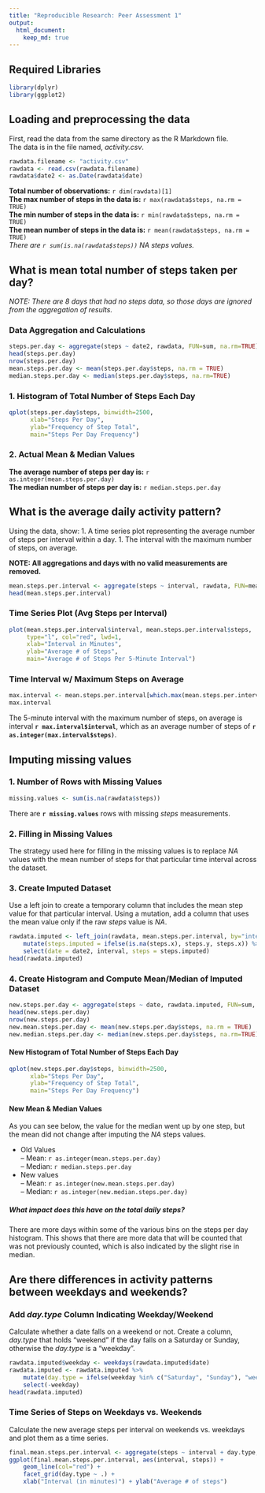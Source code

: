 ```yaml
---
title: "Reproducible Research: Peer Assessment 1"
output: 
  html_document:
    keep_md: true
---
```


## Required Libraries
```r
library(dplyr)
library(ggplot2)
```

## Loading and preprocessing the data
First, read the data from the same directory as the R Markdown file.  
The data is in the file named, *activity.csv*.

```r
rawdata.filename <- "activity.csv"
rawdata <- read.csv(rawdata.filename)
rawdata$date2 <- as.Date(rawdata$date)
```
**Total number of observations:** `r dim(rawdata)[1]`  
**The max number of steps in the data is:** `r max(rawdata$steps, na.rm = TRUE)`  
**The min number of steps in the data is:** `r min(rawdata$steps, na.rm = TRUE)`  
**The mean number of steps in the data is:** `r mean(rawdata$steps, na.rm = TRUE)`  
*There are `r sum(is.na(rawdata$steps))` NA steps values.*


## What is mean total number of steps taken per day?

*NOTE: There are 8 days that had no steps data, so those days are ignored from the aggregation of results.*  

### Data Aggregation and Calculations
```r
steps.per.day <- aggregate(steps ~ date2, rawdata, FUN=sum, na.rm=TRUE)
head(steps.per.day)
nrow(steps.per.day)
mean.steps.per.day <- mean(steps.per.day$steps, na.rm = TRUE)
median.steps.per.day <- median(steps.per.day$steps, na.rm=TRUE)
```

### 1. Histogram of Total Number of Steps Each Day
```r
qplot(steps.per.day$steps, binwidth=2500,
      xlab="Steps Per Day",
      ylab="Frequency of Step Total",
      main="Steps Per Day Frequency")
```

### 2. Actual Mean & Median Values
**The average number of steps per day is:** `r as.integer(mean.steps.per.day)`  
**The median number of steps per day is:** `r median.steps.per.day`  

## What is the average daily activity pattern?
Using the data, show:
1. A time series plot representing the average number of steps per interval within a day.
1. The interval with the maximum number of steps, on average.

**NOTE: All aggregations and days with no valid measurements are removed.**

```r
mean.steps.per.interval <- aggregate(steps ~ interval, rawdata, FUN=mean, na.rm=TRUE)
head(mean.steps.per.interval)
```

### Time Series Plot (Avg Steps per Interval)

```r
plot(mean.steps.per.interval$interval, mean.steps.per.interval$steps,
     type="l", col="red", lwd=1,
     xlab="Interval in Minutes",
     ylab="Average # of Steps",
     main="Average # of Steps Per 5-Minute Interval")
```

### Time Interval w/ Maximum Steps on Average
```r
max.interval <- mean.steps.per.interval[which.max(mean.steps.per.interval$steps),]
max.interval
```
The 5-minute interval with the maximum number of steps, on average is interval **`r max.interval$interval`**,
which as an average number of steps of **`r as.integer(max.interval$steps)`**.

## Imputing missing values

### 1. Number of Rows with Missing Values

```r
missing.values <- sum(is.na(rawdata$steps))
```
There are **`r missing.values`** rows with missing *steps* measurements.

### 2. Filling in Missing Values
The strategy used here for filling in the missing values is to replace *NA* values with the mean number of steps for that particular time interval across the dataset.

### 3. Create Imputed Dataset
Use a left join to create a temporary column that includes the mean step value for that particular interval.  Using a mutation, add a column that uses the mean value only if the raw *steps* value is *NA*.

```r
rawdata.imputed <- left_join(rawdata, mean.steps.per.interval, by="interval") %>%
    mutate(steps.imputed = ifelse(is.na(steps.x), steps.y, steps.x)) %>%
    select(date = date2, interval, steps = steps.imputed)
head(rawdata.imputed)
```

### 4. Create Histogram and Compute Mean/Median of Imputed Dataset
```r
new.steps.per.day <- aggregate(steps ~ date, rawdata.imputed, FUN=sum, na.rm=TRUE)
head(new.steps.per.day)
nrow(new.steps.per.day)
new.mean.steps.per.day <- mean(new.steps.per.day$steps, na.rm = TRUE)
new.median.steps.per.day <- median(new.steps.per.day$steps, na.rm=TRUE)
```

#### New Histogram of Total Number of Steps Each Day
```r
qplot(new.steps.per.day$steps, binwidth=2500,
      xlab="Steps Per Day",
      ylab="Frequency of Step Total",
      main="Steps Per Day Frequency")
```

#### New Mean & Median Values
As you can see below, the value for the median went up by one step, but the mean did not change after imputing the *NA* steps values.

- Old Values  
-- Mean: `r as.integer(mean.steps.per.day)`  
-- Median: `r median.steps.per.day`  
- New values  
-- Mean: `r as.integer(new.mean.steps.per.day)`  
-- Median: `r as.integer(new.median.steps.per.day)`  

##### What impact does this have on the total daily steps?  
There are more days within some of the various bins on the steps per day histogram.  This shows that there are more data that will be counted that was not previously counted, which is also indicated by the slight rise in median.

## Are there differences in activity patterns between weekdays and weekends?

### Add *day.type* Column Indicating Weekday/Weekend
Calculate whether a date falls on a weekend or not.  Create a column, *day.type* that holds "weekend" if the day falls on a Saturday or Sunday, otherwise the *day.type* is a "weekday".  
```r
rawdata.imputed$weekday <- weekdays(rawdata.imputed$date)
rawdata.imputed <- rawdata.imputed %>% 
    mutate(day.type = ifelse(weekday %in% c("Saturday", "Sunday"), "weekend", "weekday")) %>%
    select(-weekday)
head(rawdata.imputed)
```

### Time Series of Steps on Weekdays vs. Weekends
Calculate the new average steps per interval on weekends vs. weekdays and plot them as a time series.

```r
final.mean.steps.per.interval <- aggregate(steps ~ interval + day.type, rawdata.imputed, FUN=mean, na.rm=TRUE)
ggplot(final.mean.steps.per.interval, aes(interval, steps)) + 
    geom_line(col="red") + 
    facet_grid(day.type ~ .) +
    xlab("Interval (in minutes)") + ylab("Average # of steps")
```


